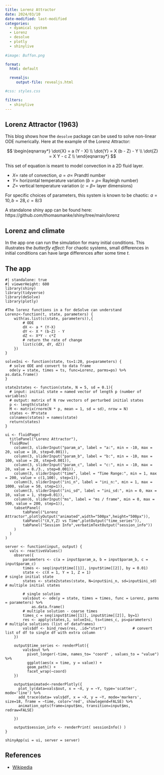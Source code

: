 ```yaml
---
title: Lorenz Attractor
date: 2024/03/10
date-modified: last-modified
categories: 
  - dyamical system
  - Lorenz
  - desolve
  - plotly
  - shinylive
  
#image: Buffon.png

format:
  html: default

  revealjs:
     output-file: revealjs.html 

#css: styles.css

filters:
  - shinylive
---
```


## Lorenz Attractor (1963)

This blog shows how the `desolve` package can be used to solve non-linear ODE numerically.
Here at the example of the Lorenz Attractor:

$$
\begin{eqnarray*}
\dot{X} = a (Y - X) \\
\dot{Y} = X (b - Z) - Y \\
\dot{Z} = X Y - c Z \\
\end{eqnarray*}
$$

This set of equation is meant to model convection in a 2D fluid layer.

- $X \propto$ rate of convection,  $a = \sigma \propto$ Prandtl number
- $Y \propto$ horizontal temperature variation ($b = \rho \propto$ Rayleigh number)
- $Z \propto$ vertical temperature variation ($c = \beta \propto$ layer dimensions)

For specific choices of parameters, this system is known to be chaotic: $a=10, b=28, c=8/3$

A standalone shiny app can be found here: https://github.com/thomasmanke/shiny/tree/main/lorenz

## Lorenz and climate 

In the app one can run the simulation for many initial conditions.
This illustrates the *butterfly effect*: For chaotic systems, small differences in initial conditions 
can have large differences after some time $t$.

## The app
```shinylive-r
#| standalone: true
#| viewerHeight: 600
library(shiny)
library(tidyverse)
library(deSolve)
library(plotly)

#The lorenz functions in a for deSolve can understand
Lorenz<-function(t, state, parameters) {
    with(as.list(c(state, parameters)),{
        # ODE
        dX <- a * (Y-X)
        dY <- X * (b-Z) - Y
        dZ <- X*Y - c*Z        
        # return the rate of change
        list(c(dX, dY, dZ))
    })
}

solveIni <- function(state, ts=1:20, ps=parameters) {
  # solve ODE and convert to data frame
  ode(y = state, times = ts, func=Lorenz, parms=ps) %>% as.data.frame()
}

state2states <- function(state, N = 5, sd = 0.1){
  # input: initial state = named vector of length p (number of variables)
  # output: matrix of N row vectors of perturbed initial states
  p <- length(state)
  M <- matrix(rnorm(N * p, mean = 1, sd = sd), nrow = N)
  states <- M*state
  colnames(states) = names(state)
  return(states)
}

ui <- fluidPage( 
  titlePanel("Lorenz Attractor"),
  fluidRow(
    column(3, sliderInput("param_a", label = "a:", min = -10, max = 20, value = 10, step=0.001)),
    column(3, sliderInput("param_b", label = "b:", min = -10, max = 100, value = 28, step=0.001)),
    column(3, sliderInput("param_c", label = "c:", min = -10, max = 20, value = 8./3., step=0.001)),
    column(3, sliderInput("time", label = "Time Range:", min = 1, max = 200, value = c(1,100), step=1)),
    column(3, sliderInput("ini_n", label = "ini_n:", min = 1, max = 1000, value = 50, step=1)),
    column(3, sliderInput("ini_sd", label = "ini_sd:", min = 0, max = 10, value = 1, step=0.01)),
    column(6, sliderInput("ms", label = "ms / frame", min = 0, max = 500, value = 200, step=1)),
    tabsetPanel(
        tabPanel("Lorenz Attractor",plotlyOutput("animated",width="500px",height="500px")),
        tabPanel("(X,Y,Z) vs Time",plotOutput("time_series")),
        tabPanel("Session Info",verbatimTextOutput("session_info"))
    )
  )
)

server <- function(input, output) {
  vals <- reactiveValues()
    observe({
        parameters <- c(a = input$param_a, b = input$param_b, c = input$param_c)
        times <- seq(input$time[[1]], input$time[[2]], by = 0.01)
        state <- c(X = 1, Y = 1, Z = 1)                                    # single initial state
        states <- state2states(state, N=input$ini_n, sd=input$ini_sd)      # multiple initial states

        # single solution
        vals$out <- ode(y = state, times = times, func = Lorenz, parms = parameters) %>%
            as.data.frame()
        # multiple solution - coarse times
        times_c = seq(input$time[[1]], input$time[[2]], by=1)   
        res <- apply(states,1, solveIni, ts=times_c, ps=parameters)   # multiple solutions (list of dataframes)
        vals$df <- bind_rows(res, .id="start")            # convert list of df to single df with extra column
    })

    output$time_series <- renderPlot({
        vals$out %>% 
          pivot_longer(-time, names_to= "coord" , values_to = "value") %>%
          ggplot(aes(x = time, y = value)) +
          geom_path() +
          facet_wrap(~coord)
    })

    output$animated<-renderPlotly({
      plot_ly(data=vals$out, x = ~X, y = ~Y, type='scatter', mode='line') %>%
      add_trace(data= vals$df, x = ~X, y = ~Y, mode='markers', size=18, frame = ~time, color='red', showlegend=FALSE) %>%
      animation_opts(frame=input$ms, transition=input$ms, redraw=FALSE)

    })

    output$session_info <- renderPrint( sessionInfo() )
}

shinyApp(ui = ui, server = server)
```


## References

-   [Wikipedia](https://en.wikipedia.org/wiki/Lorenz_system)

